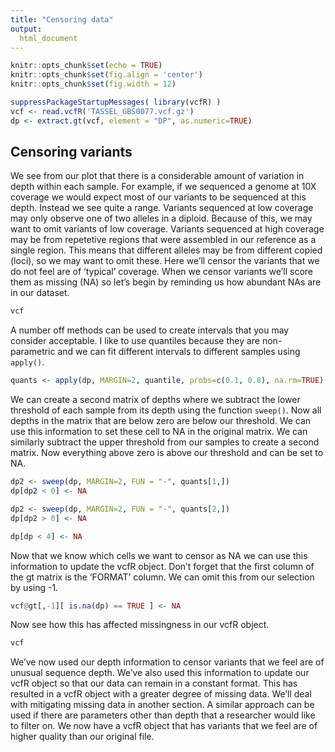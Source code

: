 ```yaml
---
title: "Censoring data"
output:
  html_document
---
```



```r
knitr::opts_chunk$set(echo = TRUE)
knitr::opts_chunk$set(fig.align = 'center')
knitr::opts_chunk$set(fig.width = 12)
```


```r
suppressPackageStartupMessages( library(vcfR) )
vcf <- read.vcfR('TASSEL_GBS0077.vcf.gz')
dp <- extract.gt(vcf, element = "DP", as.numeric=TRUE)
```



## Censoring variants


We see from our plot that there is a considerable amount of variation in depth within each sample.
For example, if we sequenced a genome at 10X coverage we would expect most of our variants to be sequenced at this depth.
Instead we see quite a range.
Variants sequenced at low coverage may only observe one of two alleles in a diploid.
Because of this, we may want to omit variants of low coverage.
Variants sequenced at high coverage may be from repetetive regions that were assembled in our reference as a single region.
This means that different alleles may be from different copied (loci), so we may want to omit these.
Here we'll censor the variants that we do not feel are of 'typical' coverage.
When we censor variants we'll score them as missing (NA) so let's begin by reminding us how abundant NAs are in our dataset.


```r
vcf
```


A number off methods can be used to create intervals that you may consider acceptable.
I like to use quantiles because they are non-parametric and we can fit different intervals to different samples using `apply()`.


```r
quants <- apply(dp, MARGIN=2, quantile, probs=c(0.1, 0.8), na.rm=TRUE)
```


We can create a second matrix of depths where we subtract the lower threshold of each sample from its depth using the function `sweep()`.
Now all depths in the matrix that are below zero are below our threshold.
We can use this information to set these cell to NA in the original matrix.
We can similarly subtract the upper threshold from our samples to create a second matrix.
Now everything above zero is above our threshold and can be set to NA.


```r
dp2 <- sweep(dp, MARGIN=2, FUN = "-", quants[1,])
dp[dp2 < 0] <- NA

dp2 <- sweep(dp, MARGIN=2, FUN = "-", quants[2,])
dp[dp2 > 0] <- NA

dp[dp < 4] <- NA
```


Now that we know which cells we want to censor as NA we can use this information to update the vcfR object.
Don't forget that the first column of the gt matrix is the 'FORMAT' column.
We can omit this from our selection by using -1.


```r
vcf@gt[,-1][ is.na(dp) == TRUE ] <- NA
```


Now see how this has affected missingness in our vcfR object.


```r
vcf
```


We've now used our depth information to censor variants that we feel are of unusual sequence depth.
We've also used this information to update our vcfR object so that our data can remain in a constant format.
This has resulted in a vcfR object with a greater degree of missing data.
We'll deal with mitigating missing data in another section.
A similar approach can be used if there are parameters other than depth that a researcher would like to filter on.
We now have a vcfR object that has variants that we feel are of higher quality than our original file.




